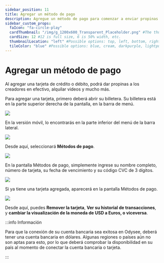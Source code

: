 ---
sidebar_position: 11
title: Agregar un método de pago
description: Agregue un método de pago para comenzar a enviar propinas en efectivo a los creadores
sidebar_custom_props:
  faIcon: "fa-circle-play"
  cardThumbnail: "/img/g_1200x600_Transparent_Placeholder.png" #The thumbnail on the category card.
  cardSize: 12 #12 is full size, 6 is 50% width, etc.
  thumbnailLocation: "left" #Possible options: top, left, bottom, right, none
  tileColor: "blue" #Possible options: blue, cream, darkpurple, lightpurple, mauve, orange, pink, none
---

# Agregar un método de pago

Al agregar una tarjeta de crédito o débito, podrá dar propinas a los creadores en efectivo, alquilar videos y mucho más.

Para agregar una tarjeta, primero deberá abrir su billetera. Su billetera está en la parte superior derecha de la pantalla, en la barra de menú.

![](/img/es/image_26.png)

En la versión móvil, lo encontrarás en la parte inferior del menú de la barra lateral.

![](/img/es/image_27.png)


Desde aquí, seleccionará **Métodos de pago**.

![](/img/es/image_28.png)

En la pantalla Métodos de pago, simplemente ingrese su nombre completo, número de tarjeta, su fecha de vencimiento y su código CVC de 3 dígitos.

![](/img/es/image_29.png)

Si ya tiene una tarjeta agregada, aparecerá en la pantalla Métodos de pago.

![](/img/es/image_30.png)

Desde aquí, puedes **Remover la tarjeta**, **Ver su historial de transacciones**, y **cambiar la visualización de la moneda de USD a Euros, o viceversa**.

:::info Información

Para que la conexión de su cuenta bancaria sea exitosa en Odysee, deberá tener una cuenta bancaria en dólares. Algunas regiones o países aún no son aptas para esto, por lo que deberá comprobar la disponibilidad en su país al momento de conectar la cuenta bancaria o tarjeta.

:::